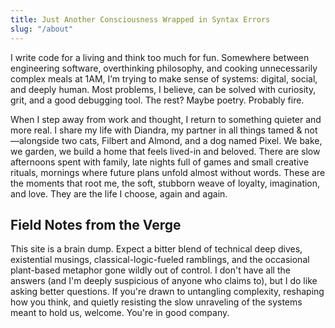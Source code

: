 ```yaml
---
title: Just Another Consciousness Wrapped in Syntax Errors
slug: "/about"
---
```


<AboutMeImageGridTop />

I write code for a living and think too much for fun. Somewhere between engineering software, overthinking philosophy, and cooking unnecessarily complex meals at 1AM, I’m trying to make sense of systems: digital, social, and deeply human. Most problems, I believe, can be solved with curiosity, grit, and a good debugging tool. The rest? Maybe poetry. Probably fire.

When I step away from work and thought, I return to something quieter and more real. I share my life with Diandra, my partner in all things tamed & not—alongside two cats, Filbert and Almond, and a dog named Pixel. We bake, we garden, we build a home that feels lived-in and beloved. There are slow afternoons spent with family, late nights full of games and small creative rituals, mornings where future plans unfold almost without words. These are the moments that root me, the soft, stubborn weave of loyalty, imagination, and love. They are the life I choose, again and again.

## Field Notes from the Verge

This site is a brain dump. Expect a bitter blend of technical deep dives, existential musings, classical-logic-fueled ramblings, and the occasional plant-based metaphor gone wildly out of control. I don't have all the answers (and I'm deeply suspicious of anyone who claims to), but I do like asking better questions. If you're drawn to untangling complexity, reshaping how you think, and quietly resisting the slow unraveling of the systems meant to hold us, welcome. You're in good company.

<AboutMeImageGridBottom />